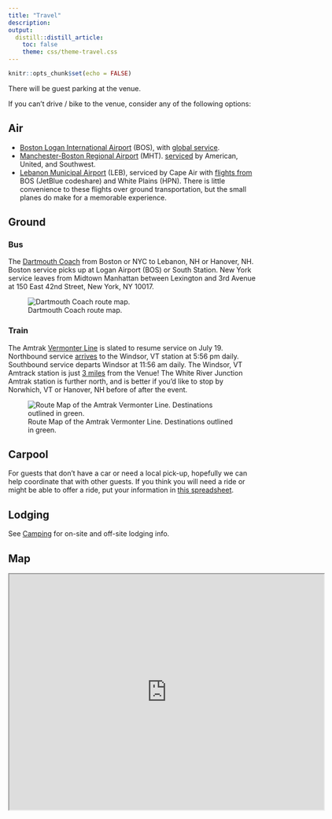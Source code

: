 ```yaml
---
title: "Travel"
description: 
output: 
  distill::distill_article:
    toc: false
    theme: css/theme-travel.css
---
```


```r
knitr::opts_chunk$set(echo = FALSE)
```

There will be guest parking at the venue.

If you can't drive / bike to the venue, consider any of the following options:

## Air

- [Boston Logan International Airport](https://www.massport.com/logan-airport/) (BOS),
  with [global service](https://www.flightconnections.com/flights-to-boston-bos).
- [Manchester-Boston Regional Airport](https://www.flymanchester.com/) (MHT).
  [serviced](https://www.flightconnections.com/flights-to-manchester-mht) by American, United, and Southwest.
- [Lebanon Municipal Airport](https://lebanonnh.gov/150/Airport) (LEB),
  serviced by Cape Air with [flights from](https://www.flightconnections.com/flights-from-lebanon-leb) BOS (JetBlue codeshare) and White Plains (HPN).
  There is little convenience to these flights over ground transportation,
  but the small planes do make for a memorable experience.

## Ground

### Bus

The [Dartmouth Coach](https://dartmouthcoach.com/) from Boston or NYC to Lebanon, NH or Hanover, NH.
Boston service picks up at Logan Airport (BOS) or South Station.
New York service leaves from Midtown Manhattan between Lexington and 3rd Avenue at 150 East 42nd Street, New York, NY 10017.

![Dartmouth Coach route map.](img/dartmouth-coach-all-route-map.jpg)

### Train

The Amtrak [Vermonter Line](https://www.amtrak.com/vermonter-train) is slated to resume service on July 19.
Northbound service [arrives](https://www.amtrak.com/content/dam/projects/dotcom/english/public/documents/timetables/Vermonter-Schedule-P55-031620.pdf) to the Windsor, VT station at 5:56 pm daily.
Southbound service departs Windsor at 11:56 am daily.
The Windsor, VT Amtrack station is just [3 miles](https://goo.gl/maps/ijRdsDQaRDRJXgS5A) from the Venue!
The White River Junction Amtrak station is further north,
and is better if you'd like to stop by Norwhich, VT or Hanover, NH before of after the event.

![Route Map of the Amtrak Vermonter Line. Destinations outlined in green.](img/amtrak-vermonter-map.png)

## Carpool

For guests that don't have a car or need a local pick-up,
hopefully we can help coordinate that with other guests.
If you think you will need a ride or might be able to offer a ride,
put your information in [this spreadsheet](https://docs.google.com/spreadsheets/d/1c_IF5f0gY2EpwDWvSkv1FamWb_bG4eqKfgozGD8xTK8/edit).

## Lodging

See [Camping](camping) for on-site and off-site lodging info.

## Map

<iframe src="https://www.google.com/maps/d/u/0/embed?mid=1g9SPRlTdjVpiS7HSqSxd1y2EVr-wGO_T" width="640" height="480"></iframe>
